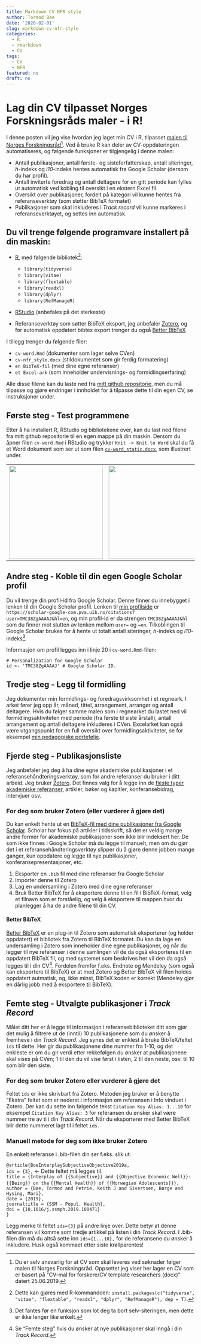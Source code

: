 ```yaml
---
title: Markdown CV NFR style
author: Tormod Bøe
date: '2020-02-01'
slug: markdown-cv-nfr-style
categories:
  - R
  - rmarkdown
  - CV
tags:
  - CV
  - NFR
featured: no
draft: no
---
```


# Lag din CV tilpasset Norges Forskningsråds maler - i R!

I denne posten vil jeg vise hvordan jeg laget min CV i R, tilpasset [malen til Norges Forskningsråd](https://www.forskningsradet.no/siteassets/utlysninger/vedlegg-utlysninger/cv-template-researchers.docx)[^1]. Ved å bruke R kan deler av CV-oppdateringen automatiseres, og følgende funksjoner er tilgjengelig i denne malen:

[^1]: Du er selv ansvarlig for at CV som skal leveres ved søknader følger malen til Norges Forskningsråd. Oppsettet jeg viser her lager en CV som er basert på "CV-mal for forskere/CV template researchers (docx)" datert 25.06.2019.

- Antall publikasjoner, antall første- og sisteforfatterskap, antall siteringer, _h_-indeks og _i10_-indeks hentes automatisk fra Google Scholar (dersom du har profil).
- Antall inviterte foredrag og antall deltagere for en gitt periode kan fylles ut automatisk ved kobling til oversikt i en ekstern Excel fil.
- Oversikt over publikasjoner, fordelt på kategori vil kunne hentes fra referanseverktøy (som støtter BibTeX formatet)
- Publikasjoner som skal inkluderes i _Track record_ vil kunne markeres i referanseverktøyet, og settes inn automatisk.

## Du vil trenge følgende programvare installert på din maskin:

- [R](https://www.r-project.org/), med følgende bibliotek[^3]:

  - `library(tidyverse)`
  - `library(vitae)`
  - `library(flextable)`
  - `library(readxl)`
  - `library(dplyr)`
  - `library(RefManageR)`   
  
[^3]:Dette kan gjøres med R-kommandoen: `install.packages(c("tidyverse", "vitae", "flextable", "readxl", "dplyr", "RefManageR"), dep = T)`. 

- [RStudio](https://rstudio.com/) (anbefales på det sterkeste)

- Referanseverktøy som søtter BibTeX eksport, jeg anbefaler [Zotero](https://www.zotero.org/), og for automatisk oppdatert bibtex export trenger du også [Better BibTeX](https://retorque.re/zotero-better-bibtex/installation/)

I tillegg trenger du følgende filer:

- `cv-word.Rmd` (dokumenter som lager selve CVen)
- `cv-nfr_style.docx` (stildokumentet som gir ferdig formatering)
- `en BibTeX-fil` (med dine egne referanser)
- `et Excel-ark` (som inneholder undervisnings- og formidlingserfaring)

Alle disse filene kan du laste ned fra [mitt github repositorie](https://github.com/tormodb/academic_blog/tree/master/static/cv_nfr), men du må tilpasse og gjøre endringer i innholdet for å tilpasse dette til din egen CV, se instruksjoner under. 

## Første steg - Test programmene

Etter å ha installert R, RStudio og bibliotekene over, kan du last ned filene fra mitt github repositorie til en egen mappe på din maskin. Dersom du åpner filen `cv-word.Rmd` i RStudio og trykker `Knit -> Knit to Word` skal du få et Word dokument som ser ut som filen [`cv-word_static.docx`](https://github.com/tormodb/academic_blog/tree/master/static/cv_nfr/cv-word_static.docx), som illustrert under. 

|   |   |  |
|:--:|:--:|:--:|
|  <img src="/post/2020-02-01-markdown-cv-nfr-style_files/cv_img.png" width="250" /> |  <img src="/post/2020-02-01-markdown-cv-nfr-style_files/cv_img2.png" width="250" /> |  <img src="/post/2020-02-01-markdown-cv-nfr-style_files/cv_img3.png" width="250" /> |

## Andre steg - Koble til din egen Google Scholar profil 

Du vil trenge din profil-id fra Google Scholar. Denne finner du innebygget i  lenken til din Google Scholar profil. Lenken til [min profilside](https://scholar-google-com.pva.uib.no/citations?user=TMC38ZgAAAAJ&hl=en) er `https://scholar-google-com.pva.uib.no/citations?user=TMC38ZgAAAAJ&hl=en`, og min profil-id er da strengen  `TMC38ZgAAAAJ&hl` som du finner mot slutten av lenken mellom `user=` og `=en`. Tilkoblingen til Google Scholar brukes for å hente ut totalt antall siteringer, _h_-indeks og _i10_-indeks[^2].

Informasjon om profil legges inn i linje 20 i `cv-word.Rmd`-filen:

```
# Personalization for Google Scholar
id <- 'TMC38ZgAAAAJ' # Google Scholar ID.
```

[^2]: Det fantes før en funksjon som lot deg ta bort selv-siteringen, men dette er ikke lenger like enkelt. 

## Tredje steg - Legg til formidling

Jeg dokumenter min formidlings- og foredragsvirksomhet i et regneark. I arket fører jeg opp år, måned, tittel, arrangement, arrangør og antall deltagere. Hvis du følger samme malen som i regnearket du lastet ned vil formidlingsaktiviteten med periode (fra første til siste årstall), antall arrangement og antall deltagere inkluderes i CVen. Excelarket kan også være utgangspunkt for en full oversikt over formidlingsaktiviteter, se for eksempel [min pedagogiske portefølje](https://tormodteaching.netlify.com/vedlegg.html#appendd).

## Fjerde steg - Publikasjonsliste

Jeg anbefaler jeg deg å ha dine egne akademiske publikasjoner i et referansehåndteringsverktøy, som for andre referanser du bruker i ditt arbeid. Jeg bruker [Zotero](https://www.zotero.org/). Det finnes valg for å legge inn de [fleste typer akademiske referanser](https://www.zotero.org/support/kb/item_types_and_fields), artikler, bøker og kapitler, konferansebidrag, intervjuer osv.  

### For deg som bruker Zotero (eller vurderer å gjøre det)

Du kan enkelt hente ut en [BibTeX-fil med dine publikasjoner fra Google Scholar](https://www.ndsu.edu/fileadmin/digitalmeasures/DM_Training_Materials/BibTex_Exports_from_Google_Scholar.pdf). Scholar har fokus på artikler i tidsskrift, så det er veldig mange andre former for akademiske publikasjoner som ikke blir indeksert her. De som ikke finnes i Google Scholar må du legge til manuelt, men om du gjør det i et referansehåndteringsverktøy slipper du å gjøre denne jobben mange ganger, kun oppdatere og legge til nye publikasjoner, konferansepresentasjoner, etc. 

1. Eksporter en `.bib` fil med dine referanser fra Google Scholar
2. Importer denne til Zotero
3. Lag en undersamling i Zotero med dine egne referanser
4. Bruk Better BibTeX for å eksportere denne til en fil i BibTeX-format, velg et filnavn som er forståelig, og velg å eksportere til mappen hvor du planlegger å ha de andre filene til din CV.  

#### Better BibTeX

[Better BibTeX](https://retorque.re/zotero-better-bibtex/installation/) er en plug-in til Zotero som automatisk eksporterer (og holder oppdatert) et bibliotek fra Zotero til BibTeX formatet. Du kan da lage en undersamling i Zotero som inneholder dine egne publikasjoner, og når du legger til nye referanser i denne samlingen vil de da også eksporteres til en oppdatert BibTeX fil, og med systemet som beskrives her vil den da også legges til i din CV[^4]. Fordelen fremfor f.eks. Endnote og Mendeley (som også kan eksportere til BibTeX) er at med Zotero og Better BibTeX vil filen holdes oppdatert autmatisk, og, ikke minst, BibTeX koden er korrekt (Mendeley gjør en dårlig jobb med å eksportere til BibTeX). 

[^4]: Se "Femte steg" hvis du ønsker at nye publikasjoner skal inngå i din _Track Record_.

## Femte steg - Utvalgte publikasjoner i _Track Record_

Målet ditt her er å legge til informasjon i referansebiblioteket ditt som gjør det mulig å filtrere ut de (inntil) 10 publikasjonene som du ønsker å fremheve i din _Track Record_. Jeg synes det er enklest å bruke BibTeX/feltet `ids` til dette. Her gir du publikasjonene dine nummer fra 1-10, og det enkleste er om du gir verdi etter rekkefølgen du ønsker at publikasjonene skal vises på CVen; 1 til den du vil vise først i listen, 2 til den neste, osv. til 10 som blir den siste.

### For deg som bruker Zotero eller vurderer å gjøre det

Feltet `ids` er ikke skrivbart fra Zotero. Metoden jeg bruker er å benytte "Ekstra" feltet som er nederst i informasjon om referansen i Info vinduet i Zotero. Der kan du sette inn følgende tekst `Citation Key Alias: 1...10` for eksempel `Citation Key Alias: 3` for referansen du ønsker skal være nummer tre av ti i din _Track Record_. Når du eksporterer med Better BibTeX blir dette nummeret lagt til i feltet `ids`. 

### Manuell metode for deg som ikke bruker Zotero

En enkelt referanse i .bib-filen din ser f.eks. slik ut:

`@article{BoeInterplaySubjectiveObjective2019a,`  
`ids = {3},`  <- Dette feltet må legges til.  
`title = {Interplay of {{Subjective}} and {{Objective Economic Well}}-{{Being}} on the`   `{{Mental Health}} of {{Norwegian Adolescents}}},`  
`author = {Bøe, Tormod and Petrie, Keith J and Sivertsen, Børge and Hysing, Mari},`  
`date = {2019},`  
`journaltitle = {SSM - Popul. Health},`  
`doi = {10.1016/j.ssmph.2019.100471}`  
`}`  
 
Legg merke til feltet `ids={3}` på andre linje over. Dette betyr at denne referansen vil komme som tredje artikkel på listen i din _Track Record_. I .bib-filen din må du altså sette inn `ids={1...10},` for de referansene du ønsker å inkludere. Husk også kommaet etter siste krøllparentes! 

